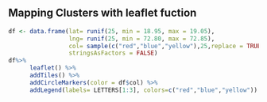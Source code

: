 ## Mapping Clusters with leaflet fuction
```{r echo=FALSE}
df <- data.frame(lat= runif(25, min = 18.95, max = 19.05),
                 lng= runif(25, min = 72.80, max = 72.85),
                 col= sample(c("red","blue","yellow"),25,replace = TRUE),
                 stringsAsFactors = FALSE)
df%>%
      leaflet() %>%
      addTiles() %>%
      addCircleMarkers(color = df$col) %>%
      addLegend(labels= LETTERS[1:3], colors=c("red","blue","yellow"))
      
```
